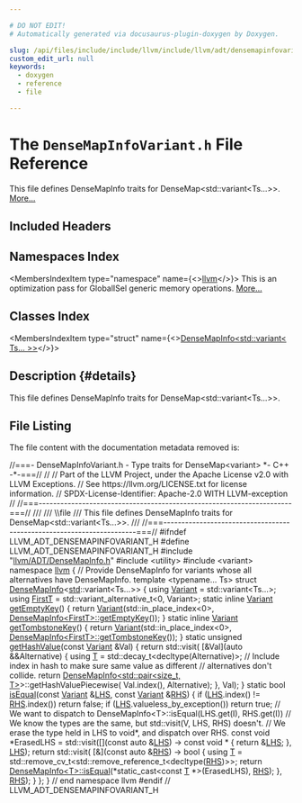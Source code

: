 ```yaml
---

# DO NOT EDIT!
# Automatically generated via docusaurus-plugin-doxygen by Doxygen.

slug: /api/files/include/include/llvm/include/llvm/adt/densemapinfovariant-h
custom_edit_url: null
keywords:
  - doxygen
  - reference
  - file

---
```





# The `DenseMapInfoVariant.h` File Reference

<DoxygenPage pluginConfig={pluginConfig}>

This file defines DenseMapInfo traits for DenseMap&lt;std::variant&lt;Ts...&gt;&gt;. <a href="#details">More...</a>

## Included Headers

<IncludesList>
<IncludesListItem
  filePath="llvm/ADT/DenseMapInfo.h"
  permalink="/docs/api/files/include/include/llvm/include/llvm/adt/densemapinfo-h"
  isLocal="true" />
<IncludesListItem
  filePath="utility"
  permalink=""
  isLocal="false" />
<IncludesListItem
  filePath="variant"
  permalink=""
  isLocal="false" />
</IncludesList>

## Namespaces Index

<MembersIndex>

<MembersIndexItem
  type="namespace"
  name={<><a href="/docs/api/namespaces/llvm">llvm</a></>}>
This is an optimization pass for GlobalISel generic memory operations. <a href="/docs/api/namespaces/llvm/#details">More...</a>
</MembersIndexItem>

</MembersIndex>

## Classes Index

<MembersIndex>

<MembersIndexItem
  type="struct"
  name={<><a href="/docs/api/structs/llvm/densemapinfo-f0f922b85f106c4a3f6f55bfb8e595ef">DenseMapInfo&lt;std::variant&lt; Ts... &gt;&gt;</a></>}>
</MembersIndexItem>

</MembersIndex>

## Description {#details}

This file defines DenseMapInfo traits for DenseMap&lt;std::variant&lt;Ts...&gt;&gt;.

## File Listing

The file content with the documentation metadata removed is:

<ProgramListing>

<Link id="l00001" /><CodeLine lineNumber="1"><Highlight kind="comment">//===- DenseMapInfoVariant.h - Type traits for DenseMap&lt;variant&gt; &#42;- C++ -&#42;-===//</Highlight><Highlight kind="normal"></Highlight></CodeLine>
<Link id="l00002" /><CodeLine lineNumber="2"><Highlight kind="normal"></Highlight><Highlight kind="comment">//</Highlight><Highlight kind="normal"></Highlight></CodeLine>
<Link id="l00003" /><CodeLine lineNumber="3"><Highlight kind="normal"></Highlight><Highlight kind="comment">// Part of the LLVM Project, under the Apache License v2.0 with LLVM Exceptions.</Highlight><Highlight kind="normal"></Highlight></CodeLine>
<Link id="l00004" /><CodeLine lineNumber="4"><Highlight kind="normal"></Highlight><Highlight kind="comment">// See https://llvm.org/LICENSE.txt for license information.</Highlight><Highlight kind="normal"></Highlight></CodeLine>
<Link id="l00005" /><CodeLine lineNumber="5"><Highlight kind="normal"></Highlight><Highlight kind="comment">// SPDX-License-Identifier: Apache-2.0 WITH LLVM-exception</Highlight><Highlight kind="normal"></Highlight></CodeLine>
<Link id="l00006" /><CodeLine lineNumber="6"><Highlight kind="normal"></Highlight><Highlight kind="comment">//</Highlight><Highlight kind="normal"></Highlight></CodeLine>
<Link id="l00007" /><CodeLine lineNumber="7"><Highlight kind="normal"></Highlight><Highlight kind="comment">//===----------------------------------------------------------------------===//</Highlight><Highlight kind="comment"></Highlight></CodeLine>
<Link id="l00008" /><CodeLine lineNumber="8"><Highlight kind="comment">///</Highlight></CodeLine>
<Link id="l00009" /><CodeLine lineNumber="9"><Highlight kind="comment">/// \\file</Highlight></CodeLine>
<Link id="l00010" /><CodeLine lineNumber="10"><Highlight kind="comment">/// This file defines DenseMapInfo traits for DenseMap&lt;std::variant&lt;Ts...&gt;&gt;.</Highlight></CodeLine>
<Link id="l00011" /><CodeLine lineNumber="11"><Highlight kind="comment">///</Highlight><Highlight kind="normal"></Highlight></CodeLine>
<Link id="l00012" /><CodeLine lineNumber="12"><Highlight kind="normal"></Highlight><Highlight kind="comment">//===----------------------------------------------------------------------===//</Highlight><Highlight kind="normal"></Highlight></CodeLine>
<Link id="l00013" /><CodeLine lineNumber="13"><Highlight kind="normal"></Highlight></CodeLine>
<Link id="l00014" /><CodeLine lineNumber="14"><Highlight kind="normal"></Highlight><Highlight kind="preprocessor">#ifndef LLVM&#95;ADT&#95;DENSEMAPINFOVARIANT&#95;H</Highlight><Highlight kind="normal"></Highlight></CodeLine>
<Link id="l00015" /><CodeLine lineNumber="15"><Highlight kind="normal"></Highlight><Highlight kind="preprocessor">#define LLVM&#95;ADT&#95;DENSEMAPINFOVARIANT&#95;H</Highlight><Highlight kind="normal"></Highlight></CodeLine>
<Link id="l00016" /><CodeLine lineNumber="16"><Highlight kind="normal"></Highlight></CodeLine>
<Link id="l00017" /><CodeLine lineNumber="17"><Highlight kind="normal"></Highlight><Highlight kind="preprocessor">#include &quot;<a href="/docs/api/files/include/include/llvm/include/llvm/adt/densemapinfo-h">llvm/ADT/DenseMapInfo.h</a>&quot;</Highlight><Highlight kind="normal"></Highlight></CodeLine>
<Link id="l00018" /><CodeLine lineNumber="18"><Highlight kind="normal"></Highlight><Highlight kind="preprocessor">#include &lt;utility&gt;</Highlight><Highlight kind="normal"></Highlight></CodeLine>
<Link id="l00019" /><CodeLine lineNumber="19"><Highlight kind="normal"></Highlight><Highlight kind="preprocessor">#include &lt;variant&gt;</Highlight><Highlight kind="normal"></Highlight></CodeLine>
<Link id="l00020" /><CodeLine lineNumber="20"><Highlight kind="normal"></Highlight></CodeLine>
<Link id="l00021" /><CodeLine lineNumber="21"><Highlight kind="normal"></Highlight><Highlight kind="keyword">namespace </Highlight><Highlight kind="normal"><a href="/docs/api/namespaces/llvm">llvm</a> &#123;</Highlight></CodeLine>
<Link id="l00022" /><CodeLine lineNumber="22"><Highlight kind="normal"></Highlight></CodeLine>
<Link id="l00023" /><CodeLine lineNumber="23"><Highlight kind="normal"></Highlight><Highlight kind="comment">// Provide DenseMapInfo for variants whose all alternatives have DenseMapInfo.</Highlight><Highlight kind="normal"></Highlight></CodeLine>
<Link id="l00024" /><CodeLine lineNumber="24" lineLink="/docs/api/structs/llvm/densemapinfo-f0f922b85f106c4a3f6f55bfb8e595ef"><Highlight kind="normal"></Highlight><Highlight kind="keyword">template</Highlight><Highlight kind="normal"> &lt;</Highlight><Highlight kind="keyword">typename</Highlight><Highlight kind="normal">... Ts&gt; </Highlight><Highlight kind="keyword">struct </Highlight><Highlight kind="normal"><a href="/docs/api/structs/llvm/densemapinfo">DenseMapInfo</a>&lt;<a href="/docs/api/namespaces/std">std</a>::variant&lt;Ts...&gt;&gt; &#123;</Highlight></CodeLine>
<Link id="l00025" /><CodeLine lineNumber="25" lineLink="/docs/api/structs/llvm/densemapinfo-f0f922b85f106c4a3f6f55bfb8e595ef/#a8de96bda73ad052f50a7ad40016f1668"><Highlight kind="normal">  </Highlight><Highlight kind="keyword">using </Highlight><Highlight kind="normal"><a href="/docs/api/structs/llvm/densemapinfo-f0f922b85f106c4a3f6f55bfb8e595ef/#a8de96bda73ad052f50a7ad40016f1668">Variant</a> = std::variant&lt;Ts...&gt;;</Highlight></CodeLine>
<Link id="l00026" /><CodeLine lineNumber="26" lineLink="/docs/api/structs/llvm/densemapinfo-f0f922b85f106c4a3f6f55bfb8e595ef/#ae5adb9e33974e76c531cbe37c4721836"><Highlight kind="normal">  </Highlight><Highlight kind="keyword">using </Highlight><Highlight kind="normal"><a href="/docs/api/structs/llvm/densemapinfo-f0f922b85f106c4a3f6f55bfb8e595ef/#ae5adb9e33974e76c531cbe37c4721836">FirstT</a> = std::variant&#95;alternative&#95;t&lt;0, Variant&gt;;</Highlight></CodeLine>
<Link id="l00027" /><CodeLine lineNumber="27"><Highlight kind="normal"></Highlight></CodeLine>
<Link id="l00028" /><CodeLine lineNumber="28" lineLink="/docs/api/structs/llvm/densemapinfo-f0f922b85f106c4a3f6f55bfb8e595ef/#a591d7cc8f55f1d902f42d888187dd512"><Highlight kind="normal">  </Highlight><Highlight kind="keyword">static</Highlight><Highlight kind="normal"> </Highlight><Highlight kind="keyword">inline</Highlight><Highlight kind="normal"> <a href="/docs/api/structs/llvm/densemapinfo-f0f922b85f106c4a3f6f55bfb8e595ef/#a8de96bda73ad052f50a7ad40016f1668">Variant</a> <a href="/docs/api/structs/llvm/densemapinfo-f0f922b85f106c4a3f6f55bfb8e595ef/#a591d7cc8f55f1d902f42d888187dd512">getEmptyKey</a>() &#123;</Highlight></CodeLine>
<Link id="l00029" /><CodeLine lineNumber="29"><Highlight kind="normal">    </Highlight><Highlight kind="keywordflow">return</Highlight><Highlight kind="normal"> <a href="/docs/api/structs/llvm/densemapinfo-f0f922b85f106c4a3f6f55bfb8e595ef/#a8de96bda73ad052f50a7ad40016f1668">Variant</a>(std::in&#95;place&#95;index&lt;0&gt;, <a href="/docs/api/structs/anonymous-namespace-gvnsink-cpp-/densemapinfo/#a1423601a8e4ec304e0756df4e761ebbb">DenseMapInfo&lt;FirstT&gt;::getEmptyKey</a>());</Highlight></CodeLine>
<Link id="l00030" /><CodeLine lineNumber="30"><Highlight kind="normal">  &#125;</Highlight></CodeLine>
<Link id="l00031" /><CodeLine lineNumber="31"><Highlight kind="normal"></Highlight></CodeLine>
<Link id="l00032" /><CodeLine lineNumber="32" lineLink="/docs/api/structs/llvm/densemapinfo-f0f922b85f106c4a3f6f55bfb8e595ef/#afb2b2764884ec7e4f67f8b5c7b676e63"><Highlight kind="normal">  </Highlight><Highlight kind="keyword">static</Highlight><Highlight kind="normal"> </Highlight><Highlight kind="keyword">inline</Highlight><Highlight kind="normal"> <a href="/docs/api/structs/llvm/densemapinfo-f0f922b85f106c4a3f6f55bfb8e595ef/#a8de96bda73ad052f50a7ad40016f1668">Variant</a> <a href="/docs/api/structs/llvm/densemapinfo-f0f922b85f106c4a3f6f55bfb8e595ef/#afb2b2764884ec7e4f67f8b5c7b676e63">getTombstoneKey</a>() &#123;</Highlight></CodeLine>
<Link id="l00033" /><CodeLine lineNumber="33"><Highlight kind="normal">    </Highlight><Highlight kind="keywordflow">return</Highlight><Highlight kind="normal"> <a href="/docs/api/structs/llvm/densemapinfo-f0f922b85f106c4a3f6f55bfb8e595ef/#a8de96bda73ad052f50a7ad40016f1668">Variant</a>(std::in&#95;place&#95;index&lt;0&gt;,</Highlight></CodeLine>
<Link id="l00034" /><CodeLine lineNumber="34"><Highlight kind="normal">                   <a href="/docs/api/structs/anonymous-namespace-gvnsink-cpp-/densemapinfo/#a9571e26b946751eaf015a9b8dc508be9">DenseMapInfo&lt;FirstT&gt;::getTombstoneKey</a>());</Highlight></CodeLine>
<Link id="l00035" /><CodeLine lineNumber="35"><Highlight kind="normal">  &#125;</Highlight></CodeLine>
<Link id="l00036" /><CodeLine lineNumber="36"><Highlight kind="normal"></Highlight></CodeLine>
<Link id="l00037" /><CodeLine lineNumber="37" lineLink="/docs/api/structs/llvm/densemapinfo-f0f922b85f106c4a3f6f55bfb8e595ef/#ac542317948198eb96a9f59bfaaff5639"><Highlight kind="normal">  </Highlight><Highlight kind="keyword">static</Highlight><Highlight kind="normal"> </Highlight><Highlight kind="keywordtype">unsigned</Highlight><Highlight kind="normal"> <a href="/docs/api/structs/llvm/densemapinfo-f0f922b85f106c4a3f6f55bfb8e595ef/#ac542317948198eb96a9f59bfaaff5639">getHashValue</a>(</Highlight><Highlight kind="keyword">const</Highlight><Highlight kind="normal"> <a href="/docs/api/structs/llvm/densemapinfo-f0f922b85f106c4a3f6f55bfb8e595ef/#a8de96bda73ad052f50a7ad40016f1668">Variant</a> &amp;Val) &#123;</Highlight></CodeLine>
<Link id="l00038" /><CodeLine lineNumber="38"><Highlight kind="normal">    </Highlight><Highlight kind="keywordflow">return</Highlight><Highlight kind="normal"> std::visit(</Highlight></CodeLine>
<Link id="l00039" /><CodeLine lineNumber="39"><Highlight kind="normal">        &#91;&amp;Val&#93;(</Highlight><Highlight kind="keyword">auto</Highlight><Highlight kind="normal"> &amp;&amp;Alternative) &#123;</Highlight></CodeLine>
<Link id="l00040" /><CodeLine lineNumber="40"><Highlight kind="normal">          </Highlight><Highlight kind="keyword">using </Highlight><Highlight kind="normal"><a href="/docs/api/files/lib/lib/target/lib/target/mips/mips16isellowering-cpp/#a0acb682b8260ab1c60b918599864e2e5">T</a> = std::decay&#95;t&lt;</Highlight><Highlight kind="keyword">decltype</Highlight><Highlight kind="normal">(Alternative)&gt;;</Highlight></CodeLine>
<Link id="l00041" /><CodeLine lineNumber="41"><Highlight kind="normal">          </Highlight><Highlight kind="comment">// Include index in hash to make sure same value as different</Highlight><Highlight kind="normal"></Highlight></CodeLine>
<Link id="l00042" /><CodeLine lineNumber="42"><Highlight kind="normal">          </Highlight><Highlight kind="comment">// alternatives don&#39;t collide.</Highlight><Highlight kind="normal"></Highlight></CodeLine>
<Link id="l00043" /><CodeLine lineNumber="43"><Highlight kind="normal">          </Highlight><Highlight kind="keywordflow">return</Highlight><Highlight kind="normal"> <a href="/docs/api/structs/llvm/densemapinfo">DenseMapInfo&lt;std::pair&lt;size&#95;t, T&gt;</a>&gt;::getHashValuePiecewise(</Highlight></CodeLine>
<Link id="l00044" /><CodeLine lineNumber="44"><Highlight kind="normal">              Val.index(), Alternative);</Highlight></CodeLine>
<Link id="l00045" /><CodeLine lineNumber="45"><Highlight kind="normal">        &#125;,</Highlight></CodeLine>
<Link id="l00046" /><CodeLine lineNumber="46"><Highlight kind="normal">        Val);</Highlight></CodeLine>
<Link id="l00047" /><CodeLine lineNumber="47"><Highlight kind="normal">  &#125;</Highlight></CodeLine>
<Link id="l00048" /><CodeLine lineNumber="48"><Highlight kind="normal"></Highlight></CodeLine>
<Link id="l00049" /><CodeLine lineNumber="49" lineLink="/docs/api/structs/llvm/densemapinfo-f0f922b85f106c4a3f6f55bfb8e595ef/#adea248b2d1c9628e4c24fe9cd6ea9d28"><Highlight kind="normal">  </Highlight><Highlight kind="keyword">static</Highlight><Highlight kind="normal"> </Highlight><Highlight kind="keywordtype">bool</Highlight><Highlight kind="normal"> <a href="/docs/api/structs/llvm/densemapinfo-f0f922b85f106c4a3f6f55bfb8e595ef/#adea248b2d1c9628e4c24fe9cd6ea9d28">isEqual</a>(</Highlight><Highlight kind="keyword">const</Highlight><Highlight kind="normal"> <a href="/docs/api/structs/llvm/densemapinfo-f0f922b85f106c4a3f6f55bfb8e595ef/#a8de96bda73ad052f50a7ad40016f1668">Variant</a> &amp;<a href="/docs/api/files/lib/lib/target/lib/target/x86/x86partialreduction-cpp/#a9e1483f7215664a2315c53c3558d9a8d">LHS</a>, </Highlight><Highlight kind="keyword">const</Highlight><Highlight kind="normal"> <a href="/docs/api/structs/llvm/densemapinfo-f0f922b85f106c4a3f6f55bfb8e595ef/#a8de96bda73ad052f50a7ad40016f1668">Variant</a> &amp;<a href="/docs/api/files/lib/lib/target/lib/target/x86/x86partialreduction-cpp/#a87b8bfbbe9d8f7146d7f20a5fb42efd0">RHS</a>) &#123;</Highlight></CodeLine>
<Link id="l00050" /><CodeLine lineNumber="50"><Highlight kind="normal">    </Highlight><Highlight kind="keywordflow">if</Highlight><Highlight kind="normal"> (<a href="/docs/api/files/lib/lib/target/lib/target/x86/x86partialreduction-cpp/#a9e1483f7215664a2315c53c3558d9a8d">LHS</a>.index() != <a href="/docs/api/files/lib/lib/target/lib/target/x86/x86partialreduction-cpp/#a87b8bfbbe9d8f7146d7f20a5fb42efd0">RHS</a>.index())</Highlight></CodeLine>
<Link id="l00051" /><CodeLine lineNumber="51"><Highlight kind="normal">      </Highlight><Highlight kind="keywordflow">return</Highlight><Highlight kind="normal"> </Highlight><Highlight kind="keyword">false</Highlight><Highlight kind="normal">;</Highlight></CodeLine>
<Link id="l00052" /><CodeLine lineNumber="52"><Highlight kind="normal">    </Highlight><Highlight kind="keywordflow">if</Highlight><Highlight kind="normal"> (<a href="/docs/api/files/lib/lib/target/lib/target/x86/x86partialreduction-cpp/#a9e1483f7215664a2315c53c3558d9a8d">LHS</a>.valueless&#95;by&#95;exception())</Highlight></CodeLine>
<Link id="l00053" /><CodeLine lineNumber="53"><Highlight kind="normal">      </Highlight><Highlight kind="keywordflow">return</Highlight><Highlight kind="normal"> </Highlight><Highlight kind="keyword">true</Highlight><Highlight kind="normal">;</Highlight></CodeLine>
<Link id="l00054" /><CodeLine lineNumber="54"><Highlight kind="normal">    </Highlight><Highlight kind="comment">// We want to dispatch to DenseMapInfo&lt;T&gt;::isEqual(LHS.get(I), RHS.get(I))</Highlight><Highlight kind="normal"></Highlight></CodeLine>
<Link id="l00055" /><CodeLine lineNumber="55"><Highlight kind="normal">    </Highlight><Highlight kind="comment">// We know the types are the same, but std::visit(V, LHS, RHS) doesn&#39;t.</Highlight><Highlight kind="normal"></Highlight></CodeLine>
<Link id="l00056" /><CodeLine lineNumber="56"><Highlight kind="normal">    </Highlight><Highlight kind="comment">// We erase the type held in LHS to void&#42;, and dispatch over RHS.</Highlight><Highlight kind="normal"></Highlight></CodeLine>
<Link id="l00057" /><CodeLine lineNumber="57"><Highlight kind="normal">    </Highlight><Highlight kind="keyword">const</Highlight><Highlight kind="normal"> </Highlight><Highlight kind="keywordtype">void</Highlight><Highlight kind="normal"> &#42;ErasedLHS =</Highlight></CodeLine>
<Link id="l00058" /><CodeLine lineNumber="58"><Highlight kind="normal">        std::visit(&#91;&#93;(</Highlight><Highlight kind="keyword">const</Highlight><Highlight kind="normal"> </Highlight><Highlight kind="keyword">auto</Highlight><Highlight kind="normal"> &amp;<a href="/docs/api/files/lib/lib/target/lib/target/x86/x86partialreduction-cpp/#a9e1483f7215664a2315c53c3558d9a8d">LHS</a>) -&gt; </Highlight><Highlight kind="keyword">const</Highlight><Highlight kind="normal"> </Highlight><Highlight kind="keywordtype">void</Highlight><Highlight kind="normal"> &#42; &#123; </Highlight><Highlight kind="keywordflow">return</Highlight><Highlight kind="normal"> &amp;<a href="/docs/api/files/lib/lib/target/lib/target/x86/x86partialreduction-cpp/#a9e1483f7215664a2315c53c3558d9a8d">LHS</a>; &#125;, <a href="/docs/api/files/lib/lib/target/lib/target/x86/x86partialreduction-cpp/#a9e1483f7215664a2315c53c3558d9a8d">LHS</a>);</Highlight></CodeLine>
<Link id="l00059" /><CodeLine lineNumber="59"><Highlight kind="normal">    </Highlight><Highlight kind="keywordflow">return</Highlight><Highlight kind="normal"> std::visit(</Highlight></CodeLine>
<Link id="l00060" /><CodeLine lineNumber="60"><Highlight kind="normal">        &#91;&amp;&#93;(</Highlight><Highlight kind="keyword">const</Highlight><Highlight kind="normal"> </Highlight><Highlight kind="keyword">auto</Highlight><Highlight kind="normal"> &amp;<a href="/docs/api/files/lib/lib/target/lib/target/x86/x86partialreduction-cpp/#a87b8bfbbe9d8f7146d7f20a5fb42efd0">RHS</a>) -&gt; </Highlight><Highlight kind="keywordtype">bool</Highlight><Highlight kind="normal"> &#123;</Highlight></CodeLine>
<Link id="l00061" /><CodeLine lineNumber="61"><Highlight kind="normal">          </Highlight><Highlight kind="keyword">using </Highlight><Highlight kind="normal"><a href="/docs/api/files/lib/lib/target/lib/target/mips/mips16isellowering-cpp/#a0acb682b8260ab1c60b918599864e2e5">T</a> = std::remove&#95;cv&#95;t&lt;std::remove&#95;reference&#95;t&lt;</Highlight><Highlight kind="keyword">decltype</Highlight><Highlight kind="normal">(<a href="/docs/api/files/lib/lib/target/lib/target/x86/x86partialreduction-cpp/#a87b8bfbbe9d8f7146d7f20a5fb42efd0">RHS</a>)&gt;&gt;;</Highlight></CodeLine>
<Link id="l00062" /><CodeLine lineNumber="62"><Highlight kind="normal">          </Highlight><Highlight kind="keywordflow">return</Highlight><Highlight kind="normal"> <a href="/docs/api/structs/anonymous-namespace-gvnsink-cpp-/densemapinfo/#a17c9fc217e2ec4f12e8c2a27f783bcae">DenseMapInfo&lt;T&gt;::isEqual</a>(&#42;</Highlight><Highlight kind="keyword">static&#95;cast&lt;</Highlight><Highlight kind="keyword">const </Highlight><Highlight kind="normal"><a href="/docs/api/files/lib/lib/target/lib/target/mips/mips16isellowering-cpp/#a0acb682b8260ab1c60b918599864e2e5">T</a> &#42;</Highlight><Highlight kind="keyword">&gt;</Highlight><Highlight kind="normal">(ErasedLHS),</Highlight></CodeLine>
<Link id="l00063" /><CodeLine lineNumber="63"><Highlight kind="normal">                                          <a href="/docs/api/files/lib/lib/target/lib/target/x86/x86partialreduction-cpp/#a87b8bfbbe9d8f7146d7f20a5fb42efd0">RHS</a>);</Highlight></CodeLine>
<Link id="l00064" /><CodeLine lineNumber="64"><Highlight kind="normal">        &#125;,</Highlight></CodeLine>
<Link id="l00065" /><CodeLine lineNumber="65"><Highlight kind="normal">        <a href="/docs/api/files/lib/lib/target/lib/target/x86/x86partialreduction-cpp/#a87b8bfbbe9d8f7146d7f20a5fb42efd0">RHS</a>);</Highlight></CodeLine>
<Link id="l00066" /><CodeLine lineNumber="66"><Highlight kind="normal">  &#125;</Highlight></CodeLine>
<Link id="l00067" /><CodeLine lineNumber="67"><Highlight kind="normal">&#125;;</Highlight></CodeLine>
<Link id="l00068" /><CodeLine lineNumber="68"><Highlight kind="normal"></Highlight></CodeLine>
<Link id="l00069" /><CodeLine lineNumber="69"><Highlight kind="normal">&#125; </Highlight><Highlight kind="comment">// end namespace llvm</Highlight><Highlight kind="normal"></Highlight></CodeLine>
<Link id="l00070" /><CodeLine lineNumber="70"><Highlight kind="normal"></Highlight></CodeLine>
<Link id="l00071" /><CodeLine lineNumber="71"><Highlight kind="normal"></Highlight><Highlight kind="preprocessor">#endif </Highlight><Highlight kind="comment">// LLVM&#95;ADT&#95;DENSEMAPINFOVARIANT&#95;H</Highlight><Highlight kind="normal"></Highlight></CodeLine>

</ProgramListing>


</DoxygenPage>
